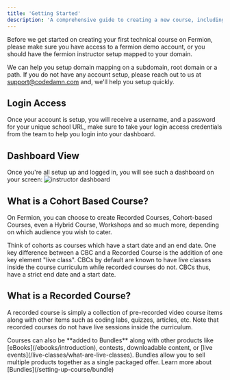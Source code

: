 ```yaml
---
title: 'Getting Started'
description: 'A comprehensive guide to creating a new course, including defining course structure, modules, and initial setup steps.'
---
```


Before we get started on creating your first technical course on Fermion, please make sure you have access to a fermion demo account, or you should have the fermion instructor setup mapped to your domain.

We can help you setup domain mapping on a subdomain, root domain or a path. If you do not have any account setup, please reach out to us at [support@codedamn.com](mailto:support@codedamn.com) and, we'll help you setup quickly.

## Login Access

Once your account is setup, you will receive a username, and a password for your unique school URL, make sure to take your login access credentials from the team to help you login into your dashboard.

## Dashboard View

Once you're all setup up and logged in, you will see such a dashboard on your screen:
![instructor dashboard](https://codedamn-website-assets.s3.us-east-1.amazonaws.com/uploads/18-11-2024/18%E2%80%AFPM.nbcqlj.png)

## What is a Cohort Based Course?

On Fermion, you can choose to create Recorded Courses, Cohort-based Courses, even a Hybrid Course, Workshops and so much more, depending on which audience you wish to cater.

Think of cohorts as courses which have a start date and an end date. One key difference between a CBC and a Recorded Course is the addition of one key element "live class". CBCs by default are known to have live classes inside the course curriculum while recorded courses do not. CBCs thus, have a strict end date and a start date.

## What is a Recorded Course?

A recorded course is simply a collection of pre-recorded video course items along with other items such as coding labs, quizzes, articles, etc. Note that recorded courses do not have live sessions inside the curriculum.

<Tip>
Courses can also be **added to Bundles** along with other products like [eBooks](/ebooks/introduction), contests, downloadable content, or [live events](/live-classes/what-are-live-classes). Bundles allow you to sell multiple products together as a single packaged offer. Learn more about [Bundles](/setting-up-course/bundle)
</Tip>

